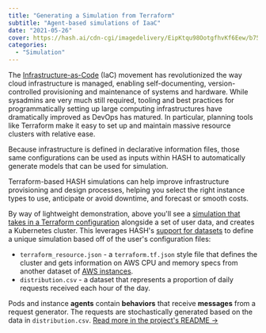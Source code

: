 ```yaml
---
title: "Generating a Simulation from Terraform"
subtitle: "Agent-based simulations of IaaC"
date: "2021-05-26"
cover: https://hash.ai/cdn-cgi/imagedelivery/EipKtqu98OotgfhvKf6Eew/b75cf25b-2c82-4dc9-c3f1-dafcff550900/public
categories:
  - "Simulation"
---
```


The [Infrastructure-as-Code](https://en.wikipedia.org/wiki/Infrastructure_as_code) (IaC) movement has revolutionized the way cloud infrastructure is managed, enabling self-documenting, version-controlled provisioning and maintenance of systems and hardware. While sysadmins are very much still required, tooling and best practices for programmatically setting up large computing infrastructures have dramatically improved as DevOps has matured. In particular, planning tools like Terraform make it easy to set up and maintain massive resource clusters with relative ease.

Because infrastructure is defined in declarative information files, those same configurations can be used as inputs within HASH to automatically generate models that can be used for simulation.

Terraform-based HASH simulations can help improve infrastructure provisioning and design processes, helping you select the right instance types to use, anticipate or avoid downtime, and forecast or smooth costs.

By way of lightweight demonstration, above you'll see a [simulation that takes in a Terraform configuration](https://simulation.hash.ai/@hash/terraform-simulation) alongside a set of user data, and creates a Kubernetes cluster. This leverages HASH's [support for datasets](https://hash.ai/docs/simulation/creating-simulations/datasets) to define a unique simulation based off of the user's configuration files:

- `terraform_resource.json` - a `terraform.tf.json` style file that defines the cluster and gets information on AWS CPU and memory specs from another dataset of [AWS instances](https://simulation.hash.ai/@hash/aws-instances).
- `distribution.csv` - a dataset that represents a proportion of daily requests received each hour of the day.

Pods and instance **agents** contain **behaviors** that receive **messages** from a request generator. The requests are stochastically generated based on the data in `distribution.csv`. [Read more in the project's README ->](https://simulation.hash.ai/@hash/terraform-simulation)
